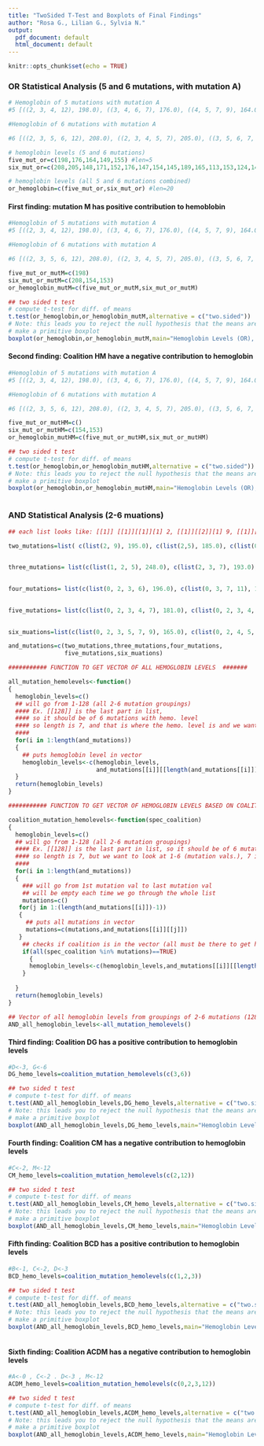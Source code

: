 ---
title: "TwoSided T-Test and Boxplots of Final Findings"
author: "Rosa G., Lilian G., Sylvia N."
output:
  pdf_document: default
  html_document: default
---

```{r setup, include=FALSE}
knitr::opts_chunk$set(echo = TRUE)
```

### OR Statistical Analysis (5 and 6 mutations, with mutation A)

```{r,include=FALSE}
# Hemoglobin of 5 mutations with mutation A
#5 [((2, 3, 4, 12), 198.0), ((3, 4, 6, 7), 176.0), ((4, 5, 7, 9), 164.0), ((2, 3, 5, 6), #149.0), ((2, 3, 5, 6), 155.0)]

#Hemoglobin of 6 mutations with mutation A

#6 [((2, 3, 5, 6, 12), 208.0), ((2, 3, 4, 5, 7), 205.0), ((3, 5, 6, 7, 9), 148.0), ((2, 3, 4, 5, 6), 171.0), ((2, 3, 4, 5, 6), 152.0), ((2, 3, 4, 6, 7), 176.0), ((2, 3, 5, 7, 9), 147.0), ((2, 6, 7, 9, 12), 154.0), ((2, 3, 4, 5, 6), 145.0), ((2, 4, 5, 6, 7), 189.0), ((2, 3, 4, 5, 11), 165.0), ((2, 3, 4, 5, 7), 113.0), ((2, 3, 6, 7, 12), 153.0), ((2, 3, 5, 7, 11), 124.0), ((2, 3, 5, 6, 7), 148.0)]


```


```{r,include=FALSE}
# hemoglobin levels (5 and 6 mutations)
five_mut_or=c(198,176,164,149,155) #len=5
six_mut_or=c(208,205,148,171,152,176,147,154,145,189,165,113,153,124,148) #;en=15

# hemoglobin levels (all 5 and 6 mutations combined)
or_hemoglobin=c(five_mut_or,six_mut_or) #len=20
```

#### First finding: mutation M has positive contribution to hemoblobin

```{r,include=FALSE}
#Hemoglobin of 5 mutations with mutation A
#5 [((2, 3, 4, 12), 198.0), ((3, 4, 6, 7), 176.0), ((4, 5, 7, 9), 164.0), ((2, 3, 5, 6), 149.0), ((2, 3, 5, 6), 155.0)]

#Hemoglobin of 6 mutations with mutation A

#6 [((2, 3, 5, 6, 12), 208.0), ((2, 3, 4, 5, 7), 205.0), ((3, 5, 6, 7, 9), 148.0), ((2, 3, 4, 5, 6), 171.0), ((2, 3, 4, 5, 6), 152.0), ((2, 3, 4, 6, 7), 176.0), ((2, 3, 5, 7, 9), 147.0), ((2, 6, 7, 9, 12), 154.0), ((2, 3, 4, 5, 6), 145.0), ((2, 4, 5, 6, 7), 189.0), ((2, 3, 4, 5, 11), 165.0), ((2, 3, 4, 5, 7), 113.0), ((2, 3, 6, 7, 12), 153.0), ((2, 3, 5, 7, 11), 124.0), ((2, 3, 5, 6, 7), 148.0)]
```



```{r, echo=FALSE}
five_mut_or_mutM=c(198)
six_mut_or_mutM=c(208,154,153)
or_hemoglobin_mutM=c(five_mut_or_mutM,six_mut_or_mutM)

## two sided t test
# compute t-test for diff. of means
t.test(or_hemoglobin,or_hemoglobin_mutM,alternative = c("two.sided"))
# Note: this leads you to reject the null hypothesis that the means are the same.
# make a primitive boxplot
boxplot(or_hemoglobin,or_hemoglobin_mutM,main="Hemoglobin Levels (OR), 5 and 6 mutations",names=c("All Individuals with mutation A","Individuals with AM Coalition"),ylab="Hemoglobin Levels")
```


#### Second finding: Coalition HM have a negative contribution to hemoglobin

```{r,include=FALSE}
#Hemoglobin of 5 mutations with mutation A
#5 [((2, 3, 4, 12), 198.0), ((3, 4, 6, 7), 176.0), ((4, 5, 7, 9), 164.0), ((2, 3, 5, 6), 149.0), ((2, 3, 5, 6), 155.0)]

#Hemoglobin of 6 mutations with mutation A

#6 [((2, 3, 5, 6, 12), 208.0), ((2, 3, 4, 5, 7), 205.0), ((3, 5, 6, 7, 9), 148.0), ((2, 3, 4, 5, 6), 171.0), ((2, 3, 4, 5, 6), 152.0), ((2, 3, 4, 6, 7), 176.0), ((2, 3, 5, 7, 9), 147.0), ((2, 6, 7, 9, 12), 154.0), ((2, 3, 4, 5, 6), 145.0), ((2, 4, 5, 6, 7), 189.0), ((2, 3, 4, 5, 11), 165.0), ((2, 3, 4, 5, 7), 113.0), ((2, 3, 6, 7, 12), 153.0), ((2, 3, 5, 7, 11), 124.0), ((2, 3, 5, 6, 7), 148.0)]
```

```{r,echo=FALSE}
five_mut_or_mutHM=c()
six_mut_or_mutHM=c(154,153)
or_hemoglobin_mutHM=c(five_mut_or_mutHM,six_mut_or_mutHM)

## two sided t test
# compute t-test for diff. of means
t.test(or_hemoglobin,or_hemoglobin_mutHM,alternative = c("two.sided"))
# Note: this leads you to reject the null hypothesis that the means are the same.
# make a primitive boxplot
boxplot(or_hemoglobin,or_hemoglobin_mutHM,main="Hemoglobin Levels (OR), 5 and 6 mutations",names=c("All Individuals with mutation A","Individuals with AHM Coalition"),ylab="Hemoglobin Levels")



```

### AND Statistical Analysis (2-6 muations)

```{r,include=FALSE}
## each list looks like: [[1]] [[1]][[1]][1] 2, [[1]][[2]][1] 9, [[1]][[3]][1] 195

two_mutations=list( c(list(2, 9), 195.0), c(list(2,5), 185.0), c(list(0, 6), 156.0), c(list(0, 4), 78.0), c(list(2, 7), 79.0), c(list(0, 9), 199.0), c(list(3, 6), 167.0), c(list(0, 6), 145.0), c(list(1, 7), 179.0), c(list(0, 6), 199.0), c(list(0, 4), 113.0), c(list(0, 7), 187.0), c(list(2, 3), 170.0), c(list(2, 7), 124.0), c(list(0, 2), 148.0), c(list(0, 4), 147.0), c(list(0, 6), 155.0))
 

three_mutations= list(c(list(1, 2, 5), 248.0), c(list(2, 3, 7), 193.0), c(list(0, 2, 3), 171.0), c(list(0, 2, 3), 168.0), c(list(1, 2, 3), 198.0), c(list(0, 2, 5), 159.0), c(list(1, 5, 7), 143.0), c(list(7, 9, 12), 153.0), c(list(0, 3, 7), 173.0), c(list(2, 4, 6), 172.0), c(list(3, 7, 9), 138.0), c(list(3, 6, 9), 168.0), c(list(2, 7, 12), 129.0), c(list(0, 2, 3), 152.0), c(list(0, 3, 9), 148.0), c(list(0, 4, 6), 176.0), c(list(0, 4, 7), 164.0), c(list(0, 3, 5), 111.0), c(list(0, 2, 7), 147.0), c(list(3, 4, 7), 144.0), c(list(0, 4, 5), 152.0), c(list(0, 6, 7), 141.0), c(list(0, 2, 3), 149.0), c(list(2, 7, 9), 129.0), c(list(0, 2, 3), 165.0), c(list(2, 3, 6), 153.0), c(list(2, 3, 12), 146.0) )
 

four_mutations= list(c(list(0, 2, 3, 6), 196.0), c(list(0, 3, 7, 11), 149.0), c(list(0, 2, 3, 9), 189.0), c(list(0, 3, 7, 12), 231.0), c(list(0, 4, 6, 7), 241.0), c(list(0, 2, 3, 6), 199.0), c(list(2, 3, 5, 7), 205.0), c(list(2, 3, 7, 12), 119.0), c(list(0, 4, 6, 7), 128.0), c(list(0, 4, 5, 12), 140.0), c(list(0, 2, 3, 4), 155.0), c(list(2, 3, 4, 6), 170.0), c(list(0, 2, 3, 12), 63.0), c(list(0, 2, 5, 11), 171.0), c(list(0, 2, 3, 7), 142.0), c(list(0, 2, 3, 7), 151.0), c(list(2, 4, 6, 9), 143.0), c(list(0, 3, 4, 5), 171.0), c(list(0, 2, 3, 4), 152.0), c(list(0, 2, 6, 12), 167.0), c(list(0, 2, 3, 11), 149.0), c(list(2, 3, 6, 7), 176.0), c(list(0, 2, 3, 4), 181.0), c(list(0, 2, 6, 7), 154.0), c(list(2, 3, 5, 6), 162.0), c(list(2, 5, 6, 9), 130.0), c(list(2, 3, 7, 9), 164.0), c(list(0, 2, 4, 9), 190.0), c(list(0, 2, 3, 4), 165.0), c(list(0, 3, 4, 9), 140.0), c(list(2, 4, 7, 9), 159.0), c(list(2, 3, 6, 7), 164.0), c(list(0, 2, 3, 12), 114.0), c(list(0, 2, 3, 9), 104.0), c(list(0, 4, 7, 9), 163.0), c(list(0, 2, 3, 7), 133.0), c(list(0, 2, 7, 9), 209.0), c(list(0, 2, 3, 7), 145.0))
 

five_mutations= list(c(list(0, 2, 3, 4, 7), 181.0), c(list(0, 2, 3, 4, 9), 181.0), c(list(0, 2, 4, 6, 7), 169.0), c(list(0, 3, 5, 6, 12), 208.0), c(list(0, 2, 3, 6, 9), 203.0), c(list(0, 2, 3, 4, 7), 185.0), c(list(0, 3, 5, 6, 12), 201.0), c(list(0, 2, 4, 6, 12), 158.0), c(list(0, 3, 4, 5, 7), 185.0), c(list(0, 3, 5, 9, 12), 180.0), c(list(0, 2, 3, 6, 9), 186.0), c(list(2, 5, 7, 9, 12), 166.0), c(list(0, 3, 4, 5, 6), 150.0), c(list(0, 4, 6, 7, 9), 90.0), c(list(2, 3, 4, 6, 7), 172.0), c(list(2, 3, 5, 7, 11), 159.0), c(list(3, 4, 6, 7, 12), 167.0), c(list(2, 3, 5, 6, 7), 134.0), c(list(0, 3, 5, 6, 7), 148.0), c(list(2, 3, 4, 6, 7), 175.0), c(list(0, 2, 3, 4, 12), 134.0), c(list(0, 2, 3, 7, 9), 144.0), c(list(0, 1, 4, 9, 12), 149.0), c(list(2, 3, 5, 9, 12), 169.0), c(list(2, 3, 4, 6, 7), 192.0), c(list(0, 2, 3, 5, 12), 154.0), c(list(0, 4, 9, 11, 12), 184.0), c(list(0, 2, 3, 5, 7), 138.0), c(list(0, 3, 6, 7, 12), 174.0), c(list(0, 1, 2, 3, 7), 187.0), c(list(0, 4, 6, 7, 12), 157.0), c(list(0, 3, 4, 5, 6), 164.0), c(list(0, 3, 4, 6, 9), 134.0), c(list(0, 6, 7, 9, 12), 130.0), c(list(0, 2, 5, 6, 7), 168.0)) 
 

six_muations=list(c(list(0, 2, 3, 5, 7, 9), 165.0), c(list(0, 2, 4, 5, 7, 12), 165.0), c(list(0, 2, 3, 5, 7, 9), 169.0), c(list(0, 2, 3, 5, 6, 9), 149.0), c(list(0, 1, 2, 4, 6, 7), 175.0), c(list(0, 2, 4, 5, 6, 7), 189.0), c(list(0, 2, 3, 4, 5, 9), 138.0), c(list(2, 3, 4, 6, 7, 9), 150.0), c(list(0, 2, 3, 7, 8, 9), 130.0), c(list(0, 1, 2, 3, 7, 9), 165.0), c(list(0, 2, 3, 6, 11, 12), 140.0))

and_mutations=c(two_mutations,three_mutations,four_mutations,
                five_mutations,six_muations)


```



```{r,include=FALSE}
########### FUNCTION TO GET VECTOR OF ALL HEMOGLOBIN LEVELS  #######

all_mutation_hemolevels<-function()
{
  hemoglobin_levels=c()
  ## will go from 1-128 (all 2-6 mutation groupings)
  #### Ex. [[128]] is the last part in list,
  #### so it should be of 6 mutations with hemo. level
  #### so length is 7, and that is where the hemo. level is and we want to save
  #### 
  for(i in 1:length(and_mutations))
  {
    ## puts hemoglobin level in vector
    hemoglobin_levels<-c(hemoglobin_levels,
                         and_mutations[[i]][[length(and_mutations[[i]])]])
  }
  return(hemoglobin_levels)
}
```




```{r,include=FALSE}
########### FUNCTION TO GET VECTOR OF HEMOGLOBIN LEVELS BASED ON COALITION #######

coalition_mutation_hemolevels<-function(spec_coalition)
{
  hemoglobin_levels=c()
  ## will go from 1-128 (all 2-6 mutation groupings)
  #### Ex. [[128]] is the last part in list, so it should be of 6 mutations with hemo. level
  #### so length is 7, but we want to look at 1-6 (mutation vals.), 7 is hemo.
  #### 
  for(i in 1:length(and_mutations))
  {
    ### will go from 1st mutation val to last mutation val
    ## will be empty each time we go through the whole list
    mutations=c()
   for(j in 1:(length(and_mutations[[i]])-1))
   {
     ## puts all mutations in vector
     mutations=c(mutations,and_mutations[[i]][[j]])
   }
    ## checks if coalition is in the vector (all must be there to get hemo. level)
    if(all(spec_coalition %in% mutations)==TRUE)
      {
      hemoglobin_levels<-c(hemoglobin_levels,and_mutations[[i]][[length(and_mutations[[i]])]])
    }
    
  }
  return(hemoglobin_levels)
}

```


```{r,include=FALSE}
## Vector of all hemoglobin levels from groupings of 2-6 mutations (128 people)
AND_all_hemoglobin_levels<-all_mutation_hemolevels()
```


#### Third finding: Coalition DG has a positive contribution to hemoglobin levels

```{r,echo=FALSE}
#D<-3, G<-6
DG_hemo_levels=coalition_mutation_hemolevels(c(3,6))

## two sided t test
# compute t-test for diff. of means
t.test(AND_all_hemoglobin_levels,DG_hemo_levels,alternative = c("two.sided"))
# Note: this leads you to reject the null hypothesis that the means are the same.
# make a primitive boxplot
boxplot(AND_all_hemoglobin_levels,DG_hemo_levels,main="Hemoglobin Levels (AND), 2-6 mutations",names=c("All Individuals","Individuals with DG Coalition"),ylab="Hemoglobin Levels")

```


#### Fourth finding: Coalition CM has a negative contribution to hemoglobin levels

```{r,echo=FALSE}
#C<-2, M<-12
CM_hemo_levels=coalition_mutation_hemolevels(c(2,12))

## two sided t test
# compute t-test for diff. of means
t.test(AND_all_hemoglobin_levels,CM_hemo_levels,alternative = c("two.sided"))
# Note: this leads you to reject the null hypothesis that the means are the same.
# make a primitive boxplot
boxplot(AND_all_hemoglobin_levels,CM_hemo_levels,main="Hemoglobin Levels (AND), 2-6 mutations",names=c("All Individuals","Individuals with CM Coalition"),ylab="Hemoglobin Levels")


```

#### Fifth finding: Coalition BCD has a positive contribution to hemoglobin levels

```{r,echo=FALSE}
#B<-1, C<-2, D<-3
BCD_hemo_levels=coalition_mutation_hemolevels(c(1,2,3))

## two sided t test
# compute t-test for diff. of means
t.test(AND_all_hemoglobin_levels,BCD_hemo_levels,alternative = c("two.sided"))
# Note: this leads you to reject the null hypothesis that the means are the same.
# make a primitive boxplot
boxplot(AND_all_hemoglobin_levels,BCD_hemo_levels,main="Hemoglobin Levels (AND), 2-6 mutations",names=c("All Individuals","Individuals with BCD Coalition"),ylab="Hemoglobin Levels")



```



#### Sixth finding: Coalition ACDM has a negative contribution to hemoglobin levels

```{r,echo=FALSE}
#A<-0 , C<-2 . D<-3 , M<-12
ACDM_hemo_levels=coalition_mutation_hemolevels(c(0,2,3,12))

## two sided t test
# compute t-test for diff. of means
t.test(AND_all_hemoglobin_levels,ACDM_hemo_levels,alternative = c("two.sided"))
# Note: this leads you to reject the null hypothesis that the means are the same.
# make a primitive boxplot
boxplot(AND_all_hemoglobin_levels,ACDM_hemo_levels,main="Hemoglobin Levels (AND), 2-6 mutations",names=c("All Individuals","Individuals with ACDM Coalition"),ylab="Hemoglobin Levels")




```




